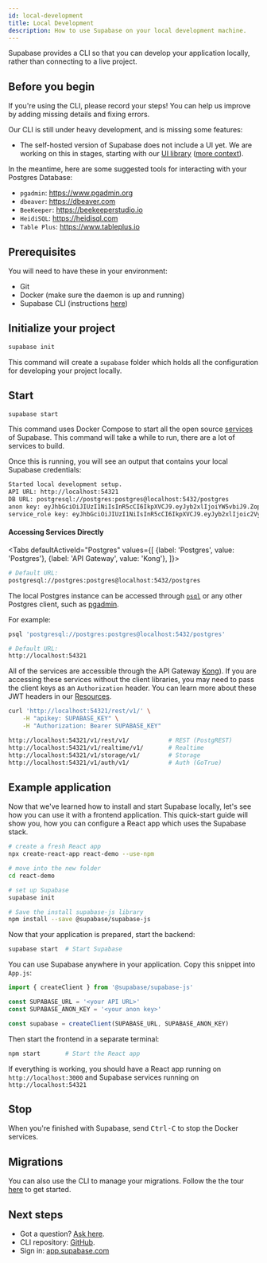 ```yaml
---
id: local-development
title: Local Development
description: How to use Supabase on your local development machine.
---
```



Supabase provides a CLI so that you can develop your application locally, rather than connecting to a live project.

## Before you begin

If you're using the CLI, please record your steps! You can help us improve by adding missing details and fixing errors.

Our CLI is still under heavy development, and is missing some features:

- The self-hosted version of Supabase does not include a UI yet.
  We are working on this in stages, starting with our [UI library](https://github.com/supabase/ui)
  ([more context](https://github.com/supabase/supabase/discussions/1001#discussioncomment-558696)).

In the meantime, here are some suggested tools for interacting with your Postgres Database:

- `pgadmin`: https://www.pgadmin.org
- `dbeaver`: https://dbeaver.com
- `BeeKeeper`: https://beekeeperstudio.io
- `HeidiSQL`: https://heidisql.com
- `Table Plus`: https://www.tableplus.io

## Prerequisites

You will need to have these in your environment:

- Git
- Docker (make sure the daemon is up and running)
- Supabase CLI (instructions [here](https://github.com/supabase/cli))

## Initialize your project

```bash
supabase init
```

This command will create a `supabase` folder which holds all the configuration for developing your project locally.

## Start

```bash
supabase start
```

This command uses Docker Compose to start all the open source [services](/docs/#how-it-works) of Supabase. This command will take a while to run, there are a lot of services to build.

Once this is running, you will see an output that contains your local Supabase credentials:

```txt
Started local development setup.
API URL: http://localhost:54321
DB URL: postgresql://postgres:postgres@localhost:5432/postgres
anon key: eyJhbGciOiJIUzI1NiIsInR5cCI6IkpXVCJ9.eyJyb2xlIjoiYW5vbiJ9.ZopqoUt20nEV9cklpv9e3yw3PVyZLmKs5qLD6nGL1SI
service_role key: eyJhbGciOiJIUzI1NiIsInR5cCI6IkpXVCJ9.eyJyb2xlIjoic2VydmljZV9yb2xlIn0.M2d2z4SFn5C7HlJlaSLfrzuYim9nbY_XI40uWFN3hEE
```

#### Accessing Services Directly

<Tabs
defaultActiveId="Postgres"
values={[
  {label: 'Postgres', value: 'Postgres'},
  {label: 'API Gateway', value: 'Kong'},
]}>
<TabsPanel id="Postgres" label="Postgres">

```sh
# Default URL:
postgresql://postgres:postgres@localhost:5432/postgres
```

The local Postgres instance can be accessed through [`psql`](https://www.postgresql.org/docs/current/app-psql.html)
or any other Postgres client, such as [pgadmin](https://www.pgadmin.org/).

For example:

```bash
psql 'postgresql://postgres:postgres@localhost:5432/postgres'
```

</TabsPanel>
<TabsPanel id="Kong" label="Kong">

```sh
# Default URL:
http://localhost:54321
```

All of the services are accessible through the API Gateway [Kong](https://github.com/Kong/kong)).
If you are accessing these services without the client libraries, you may need to pass the client keys as an `Authorization` header.
You can learn more about these JWT headers in our [Resources](/docs/learn/auth-deep-dive/auth-deep-dive-jwts).

```sh
curl 'http://localhost:54321/rest/v1/' \
    -H "apikey: SUPABASE_KEY" \
    -H "Authorization: Bearer SUPABASE_KEY"

http://localhost:54321/v1/rest/v1/           # REST (PostgREST)
http://localhost:54321/v1/realtime/v1/       # Realtime
http://localhost:54321/v1/storage/v1/        # Storage
http://localhost:54321/v1/auth/v1/           # Auth (GoTrue)
```

</TabsPanel>
</Tabs>

## Example application

Now that we've learned how to install and start Supabase locally, let's see how you can use it with a frontend application.
This quick-start guide will show you, how you can configure a React app which uses the Supabase stack.

```bash
# create a fresh React app
npx create-react-app react-demo --use-npm

# move into the new folder
cd react-demo

# set up Supabase
supabase init

# Save the install supabase-js library
npm install --save @supabase/supabase-js
```

Now that your application is prepared, start the backend:

```bash
supabase start  # Start Supabase
```

You can use Supabase anywhere in your application. Copy this snippet into `App.js`:

```js
import { createClient } from '@supabase/supabase-js'

const SUPABASE_URL = '<your API URL>'
const SUPABASE_ANON_KEY = '<your anon key>'

const supabase = createClient(SUPABASE_URL, SUPABASE_ANON_KEY)
```

Then start the frontend in a separate terminal:

```bash
npm start       # Start the React app
```

If everything is working, you should have a React app running on `http://localhost:3000` and Supabase services running on `http://localhost:54321`

## Stop

When you're finished with Supabase, send <kbd>Ctrl-C</kbd> to stop the Docker services.

## Migrations

You can also use the CLI to manage your migrations. Follow the the tour [here](https://github.com/supabase/cli/tree/main/examples/tour) to get started.

## Next steps

- Got a question? [Ask here](https://github.com/supabase/supabase/discussions).
- CLI repository: [GitHub](https://github.com/supabase/cli).
- Sign in: [app.supabase.com](https://app.supabase.com)
